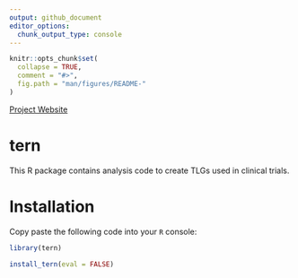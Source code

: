 ```yaml
---
output: github_document
editor_options: 
  chunk_output_type: console
---
```


<!-- README.md is generated from README.Rmd. Please edit that file -->

```r
knitr::opts_chunk$set(
  collapse = TRUE,
  comment = "#>",
  fig.path = "man/figures/README-"
)
```

[Project Website][ghs]

# tern

This R package contains analysis code to create TLGs used in clinical trials.


# Installation

Copy paste the following code into your `R` console:

```r
library(tern)
```

```r
install_tern(eval = FALSE)
```


[ghs]: http://pages.github.roche.com/Rpackages/tern